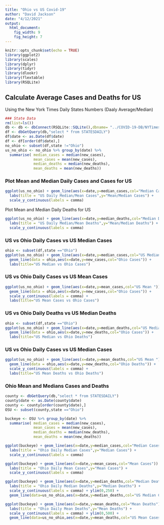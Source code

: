 ```yaml
---
title: "Ohio vs US Covid-19"
author: "David Jackson"
date: "4/12/2021"
output: 
  html_document: 
    fig_width: 9
    fig_height: 7
---
```


```r
knitr::opts_chunk$set(echo = TRUE)
library(ggplot2)
library(scales)
library(dplyr)
library(tidyr)
library(dlookr)
library(flextable)
library(RSQLite)
```

## Calculate Average Cases and Deaths for US
Using the New York Times Daily States Numbers (Daaly Average/Median)
```r
### State Data
rm(list=ls())
db <- db <- dbConnect(RSQLite::SQLite(),dbname= "../COVID-19-DB/NYTimes.sqlite3")
df <- dbGetQuery(db,"select * from STATESDAILY")
df$date <- as.Date(df$date)
df <- df[order(df$date),]
no_ohio <- subset(df,state !="Ohio")
us_no_ohio <- no_ohio %>% group_by(date) %>%
  summarise( median_cases = median(new_cases),
             mean_cases = mean(new_cases),
             median_deaths = median(new_deaths),
             mean_deaths = mean(new_deaths))
```

### Plot Mean and Median Daily Cases and Cases for US

```r
ggplot(us_no_ohio) + geom_line(aes(x=date,y=median_cases,col="Median Cases")) + geom_line(aes(x=date,y=mean_cases,col="Mean Cases")) +
  labs(title = "US Daily Median/Mean Cases",y="Mean/Median Cases") +
  scale_y_continuous(labels = comma)
```

Plot Mean and Median Daily Deaths  for US

```r
ggplot(us_no_ohio) + geom_line(aes(x=date,y=median_deaths,col="Median Deaths")) + geom_line(aes(x=date,y=mean_deaths,col="Mean Deaths")) +
  labs(title = "US Daily Median/Mean Deaths",y="Mean/Median Deaths") +
  scale_y_continuous(labels = comma)
```

### US vs Ohio Daily Cases vs US Median Cases

```r
ohio <- subset(df,state =="Ohio")
ggplot(us_no_ohio) + geom_line(aes(x=date,y=median_cases,col="US Median ")) +
  geom_line(data = ohio,aes(x=date,y=new_cases,col="Ohio Cases")) +
  labs(title="US Median vs Ohio Cases")
```

### US vs Ohio Daily Cases vs US Mean Cases

```r

ggplot(us_no_ohio) + geom_line(aes(x=date,y=mean_cases,col="US Mean ")) +
  geom_line(data = ohio,aes(x=date,y=new_cases,col="Ohio Cases")) +
  scale_y_continuous(labels = comma) +
  labs(title="US Mean Cases vs Ohio Cases")
```

### US vs Ohio Daily Deaths vs US Median Deaths

```r
ohio <- subset(df,state =="Ohio")
ggplot(us_no_ohio) + geom_line(aes(x=date,y=median_deaths,col="US Median ")) +
  geom_line(data = ohio,aes(x=date,y=new_deaths,col="Ohio Cases")) +
  labs(title="US Median vs Ohio Deaths")
```

### US vs Ohio Daily Cases vs US Median Cases

```r

ggplot(us_no_ohio) + geom_line(aes(x=date,y=mean_deaths,col="US Mean ")) +
  geom_line(data = ohio,aes(x=date,y=new_deaths,col="Ohio Deaths")) +
  scale_y_continuous(labels = comma) +
  labs(title="US Mean Deaths vs Ohio Deaths")
```

### Ohio Mean and Medians Cases and Deaths

```r
county <- dbGetQuery(db,"select * from STATESDAILY")
county$date <- as.Date(county$date)
county <- county[order(county$date),]
OSU <- subset(county,state =="Ohio")
```
```r
buckeye <- OSU %>% group_by(date) %>%
  summarise( median_cases = median(new_cases),
             mean_cases = mean(new_cases),
             median_deaths = median(new_deaths),
             mean_deaths = mean(new_deaths))
```

```r
ggplot(buckeye) + geom_line(aes(x=date,y=median_cases,col="Median Cases")) + 
  labs(title = "Ohio Daily Median Cases",y="Median Cases") +
  scale_y_continuous(labels = comma) 
```

```r
ggplot(buckeye) + geom_line(aes(x=date,y=mean_cases,col="Mean Cases")) + 
  labs(title = "Ohio Daily Mean Cases",y="Mean Cases") +
  scale_y_continuous(labels = comma) 
```

```r
ggplot(buckeye) + geom_line(aes(x=date,y=median_deaths,col="Median Deaths")) + 
  labs(title = "Ohio Daily Median Deaths",y="Median Deaths") +
  scale_y_continuous(labels = comma) + ylim(0,250) +
  geom_line(data=us_no_ohio,aes(x=date,y=median_deaths,col="US Median Cases"))
```

```r
ggplot(buckeye) + geom_line(aes(x=date,y=mean_deaths,col="Mean Deaths")) + 
  labs(title = "Ohio Daily Mean Deaths",y="Mean Deaths") +
  scale_y_continuous(labels = comma) + ylim(0,500) +
  geom_line(data=us_no_ohio,aes(x=date,y=mean_deaths,col="US Mean Cases"))
```